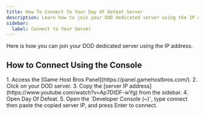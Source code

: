 ```yaml
---
title: How To Connect To Your Day Of Defeat Server
description: Learn how to join your DOD dedicated server using the IP address.
sidebar:
  label: Connect to Your Server
---
```


Here is how you can join your DOD dedicated server using the IP address.

## How to Connect Using the Console
<Steps>
1. Access the [Game Host Bros Panel](https://panel.gamehostbros.com/).
2. Click on your DOD server.
3. Copy the [server IP address](https://www.youtube.com/watch?v=Ap7DtDF-wYg) from the sidebar.
4. Open Day Of Defeat.
5. Open the `Developer Console (~)`, type connect then paste the copied server IP, and press Enter to connect.
</Steps>